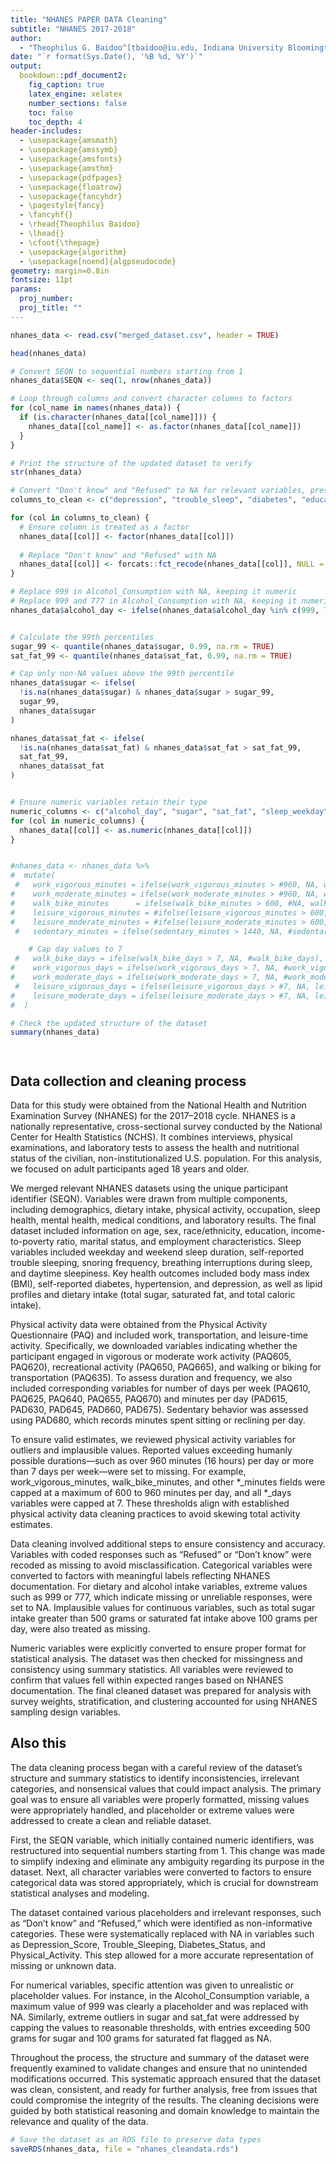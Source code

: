 ---
title: "NHANES PAPER DATA Cleaning"
subtitle: "NHANES 2017-2018"
author: 
  - "Theophilus G. Baidoo^[tbaidoo@iu.edu, Indiana University Bloomington.]"
date: "`r format(Sys.Date(), '%B %d, %Y')`"
output:
  bookdown::pdf_document2:
    fig_caption: true
    latex_engine: xelatex
    number_sections: false
    toc: false
    toc_depth: 4
header-includes:
  - \usepackage{amsmath}
  - \usepackage{amssymb}
  - \usepackage{amsfonts}
  - \usepackage{amsthm}
  - \usepackage{pdfpages}
  - \usepackage{floatrow}
  - \usepackage{fancyhdr}
  - \pagestyle{fancy}
  - \fancyhf{}
  - \rhead{Theophilus Baidoo}
  - \lhead{}
  - \cfoot{\thepage}
  - \usepackage{algorithm}
  - \usepackage[noend]{algpseudocode}
geometry: margin=0.8in
fontsize: 11pt
params:
  proj_number: 
  proj_title: ""
---


```{r}
nhanes_data <- read.csv("merged_dataset.csv", header = TRUE)

head(nhanes_data)
```

```{r}
# Convert SEQN to sequential numbers starting from 1
nhanes_data$SEQN <- seq(1, nrow(nhanes_data))

# Loop through columns and convert character columns to factors
for (col_name in names(nhanes_data)) {
  if (is.character(nhanes_data[[col_name]])) {
    nhanes_data[[col_name]] <- as.factor(nhanes_data[[col_name]])
  }
}

# Print the structure of the updated dataset to verify
str(nhanes_data)


```


```{r}
# Convert "Don't know" and "Refused" to NA for relevant variables, preserving factor levels
columns_to_clean <- c("depression", "trouble_sleep", "diabetes", "education", "snore","apnea_symptoms","daytime_sleepy","work_vigorous","work_moderate","hypertension")

for (col in columns_to_clean) {
  # Ensure column is treated as a factor
  nhanes_data[[col]] <- factor(nhanes_data[[col]])
  
  # Replace "Don't know" and "Refused" with NA
  nhanes_data[[col]] <- forcats::fct_recode(nhanes_data[[col]], NULL = "Don't know", NULL = "Refused", NULL = "Don't Know")
}

# Replace 999 in Alcohol_Consumption with NA, keeping it numeric
# Replace 999 and 777 in Alcohol_Consumption with NA, keeping it numeric
nhanes_data$alcohol_day <- ifelse(nhanes_data$alcohol_day %in% c(999, 777), NA, nhanes_data$alcohol_day)


# Calculate the 99th percentiles
sugar_99 <- quantile(nhanes_data$sugar, 0.99, na.rm = TRUE)
sat_fat_99 <- quantile(nhanes_data$sat_fat, 0.99, na.rm = TRUE)

# Cap only non-NA values above the 99th percentile
nhanes_data$sugar <- ifelse(
  !is.na(nhanes_data$sugar) & nhanes_data$sugar > sugar_99,
  sugar_99,
  nhanes_data$sugar
)

nhanes_data$sat_fat <- ifelse(
  !is.na(nhanes_data$sat_fat) & nhanes_data$sat_fat > sat_fat_99,
  sat_fat_99,
  nhanes_data$sat_fat
)


# Ensure numeric variables retain their type
numeric_columns <- c("alcohol_day", "sugar", "sat_fat", "sleep_weekday", "bmi", "interview_weight", "SEQN")
for (col in numeric_columns) {
  nhanes_data[[col]] <- as.numeric(nhanes_data[[col]])
}


#nhanes_data <- nhanes_data %>%
#  mutate(
 #   work_vigorous_minutes = ifelse(work_vigorous_minutes > #960, NA, work_vigorous_minutes),
#    work_moderate_minutes = ifelse(work_moderate_minutes > #960, NA, work_moderate_minutes),
#    walk_bike_minutes      = ifelse(walk_bike_minutes > 600, #NA, walk_bike_minutes),
#    leisure_vigorous_minutes = #ifelse(leisure_vigorous_minutes > 600, NA, #leisure_vigorous_minutes),
#    leisure_moderate_minutes = #ifelse(leisure_moderate_minutes > 600, NA, #leisure_moderate_minutes),
 #   sedentary_minutes = ifelse(sedentary_minutes > 1440, NA, #sedentary_minutes),

    # Cap day values to 7
 #   walk_bike_days = ifelse(walk_bike_days > 7, NA, #walk_bike_days),
#    work_vigorous_days = ifelse(work_vigorous_days > 7, NA, #work_vigorous_days),
#    work_moderate_days = ifelse(work_moderate_days > 7, NA, #work_moderate_days),
 #   leisure_vigorous_days = ifelse(leisure_vigorous_days > #7, NA, leisure_vigorous_days),
#    leisure_moderate_days = ifelse(leisure_moderate_days > #7, NA, leisure_moderate_days)
#  )
```


```{r}
# Check the updated structure of the dataset
summary(nhanes_data)




```
## Data collection and cleaning process

Data for this study were obtained from the National Health and Nutrition Examination Survey (NHANES) for the 2017–2018 cycle. NHANES is a nationally representative, cross-sectional survey conducted by the National Center for Health Statistics (NCHS). It combines interviews, physical examinations, and laboratory tests to assess the health and nutritional status of the civilian, non-institutionalized U.S. population. For this analysis, we focused on adult participants aged 18 years and older.

We merged relevant NHANES datasets using the unique participant identifier (SEQN). Variables were drawn from multiple components, including demographics, dietary intake, physical activity, occupation, sleep health, mental health, medical conditions, and laboratory results. The final dataset included information on age, sex, race/ethnicity, education, income-to-poverty ratio, marital status, and employment characteristics. Sleep variables included weekday and weekend sleep duration, self-reported trouble sleeping, snoring frequency, breathing interruptions during sleep, and daytime sleepiness. Key health outcomes included body mass index (BMI), self-reported diabetes, hypertension, and depression, as well as lipid profiles and dietary intake (total sugar, saturated fat, and total caloric intake).

Physical activity data were obtained from the Physical Activity Questionnaire (PAQ) and included work, transportation, and leisure-time activity. Specifically, we downloaded variables indicating whether the participant engaged in vigorous or moderate work activity (PAQ605, PAQ620), recreational activity (PAQ650, PAQ665), and walking or biking for transportation (PAQ635). To assess duration and frequency, we also included corresponding variables for number of days per week (PAQ610, PAQ625, PAQ640, PAQ655, PAQ670) and minutes per day (PAD615, PAD630, PAD645, PAD660, PAD675). Sedentary behavior was assessed using PAD680, which records minutes spent sitting or reclining per day.

To ensure valid estimates, we reviewed physical activity variables for outliers and implausible values. Reported values exceeding humanly possible durations—such as over 960 minutes (16 hours) per day or more than 7 days per week—were set to missing. For example, work_vigorous_minutes, walk_bike_minutes, and other *_minutes fields were capped at a maximum of 600 to 960 minutes per day, and all *_days variables were capped at 7. These thresholds align with established physical activity data cleaning practices to avoid skewing total activity estimates.

Data cleaning involved additional steps to ensure consistency and accuracy. Variables with coded responses such as "Refused" or "Don't know" were recoded as missing to avoid misclassification. Categorical variables were converted to factors with meaningful labels reflecting NHANES documentation. For dietary and alcohol intake variables, extreme values such as 999 or 777, which indicate missing or unreliable responses, were set to NA. Implausible values for continuous variables, such as total sugar intake greater than 500 grams or saturated fat intake above 100 grams per day, were also treated as missing.

Numeric variables were explicitly converted to ensure proper format for statistical analysis. The dataset was then checked for missingness and consistency using summary statistics. All variables were reviewed to confirm that values fell within expected ranges based on NHANES documentation. The final cleaned dataset was prepared for analysis with survey weights, stratification, and clustering accounted for using NHANES sampling design variables.

## Also this
The data cleaning process began with a careful review of the dataset's structure and summary statistics to identify inconsistencies, irrelevant categories, and nonsensical values that could impact analysis. The primary goal was to ensure all variables were properly formatted, missing values were appropriately handled, and placeholder or extreme values were addressed to create a clean and reliable dataset.

First, the SEQN variable, which initially contained numeric identifiers, was restructured into sequential numbers starting from 1. This change was made to simplify indexing and eliminate any ambiguity regarding its purpose in the dataset. Next, all character variables were converted to factors to ensure categorical data was stored appropriately, which is crucial for downstream statistical analyses and modeling.

The dataset contained various placeholders and irrelevant responses, such as "Don't know" and "Refused," which were identified as non-informative categories. These were systematically replaced with NA in variables such as Depression_Score, Trouble_Sleeping, Diabetes_Status, and Physical_Activity. This step allowed for a more accurate representation of missing or unknown data.

For numerical variables, specific attention was given to unrealistic or placeholder values. For instance, in the Alcohol_Consumption variable, a maximum value of 999 was clearly a placeholder and was replaced with NA. Similarly, extreme outliers in sugar and sat_fat were addressed by capping the values to reasonable thresholds, with entries exceeding 500 grams for sugar and 100 grams for saturated fat flagged as NA.

Throughout the process, the structure and summary of the dataset were frequently examined to validate changes and ensure that no unintended modifications occurred. This systematic approach ensured that the dataset was clean, consistent, and ready for further analysis, free from issues that could compromise the integrity of the results. The cleaning decisions were guided by both statistical reasoning and domain knowledge to maintain the relevance and quality of the data.

```{r}
# Save the dataset as an RDS file to preserve data types
saveRDS(nhanes_data, file = "nhanes_cleandata.rds")

```

